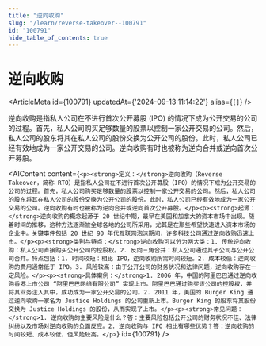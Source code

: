 ```yaml
---
title: "逆向收购"
slug: "/learn/reverse-takeover--100791"
id: "100791"
hide_table_of_contents: true
---
```



# 逆向收购

<ArticleMeta id={100791} updatedAt={'2024-09-13 11:14:22'} alias={`[]`} />
<div className='border-solid border-b border-t-0 my-4 border-[var(--ifm-color-gray-300)]' />

逆向收购是指私人公司在不进行首次公开募股 (IPO) 的情况下成为公开交易的公司的过程。首先，私人公司购买足够数量的股票以控制一家公开交易的公司。然后，私人公司的股东将其在私人公司的股份交换为公开公司的股份。此时，私人公司已经有效地成为一家公开交易的公司。逆向收购有时也被称为逆向合并或逆向首次公开募股。

<AIContent content={`<p><strong>定义：</strong>逆向收购（Reverse Takeover，简称 RTO）是指私人公司在不进行首次公开募股（IPO）的情况下成为公开交易的公司的过程。首先，私人公司购买足够数量的股票以控制一家公开交易的公司。然后，私人公司的股东将其在私人公司的股份交换为公开公司的股份。此时，私人公司已经有效地成为一家公开交易的公司。逆向收购有时也被称为逆向合并或逆向首次公开募股。</p><p><strong>起源：</strong>逆向收购的概念起源于 20 世纪中期，最早在美国和加拿大的资本市场中出现。随着时间的推移，这种方法逐渐被全球各地的公司所采用，尤其是在那些希望快速进入资本市场的企业中。关键事件包括 20 世纪 90 年代互联网泡沫期间，许多科技公司通过逆向收购迅速上市。</p><p><strong>类别与特点：</strong>逆向收购可以分为两大类：1. 传统逆向收购：私人公司直接购买公开公司的控股权。2. 反向三角合并：私人公司通过其子公司与公开公司合并。特点包括：1. 时间较短：相比 IPO，逆向收购所需时间较短。2. 成本较低：逆向收购的费用通常低于 IPO。3. 风险较高：由于公开公司的财务状况和法律问题，逆向收购存在一定风险。</p><p><strong>具体案例：</strong>1. 2006 年，中国的阿里巴巴通过逆向收购香港上市公司 “阿里巴巴网络有限公司” 实现上市。阿里巴巴通过购买该公司的控股权，并将其业务注入其中，成功成为一家公开交易的公司。2. 2011 年，美国的 Burger King 通过逆向收购一家名为 Justice Holdings 的公司重新上市。Burger King 的股东将其股份交换为 Justice Holdings 的股份，从而实现了上市。</p><p><strong>常见问题：</strong>1. 逆向收购的主要风险是什么？答：主要风险包括公开公司的财务状况不佳、法律纠纷以及市场对逆向收购的负面反应。2. 逆向收购与 IPO 相比有哪些优势？答：逆向收购的时间较短、成本较低，但风险较高。</p>`} id={100791} />
